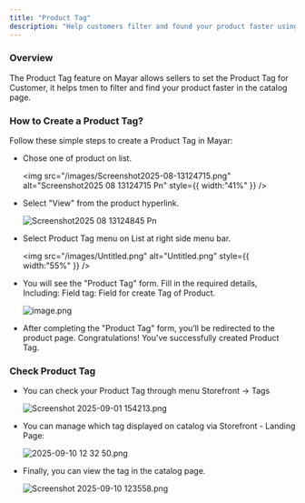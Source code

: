 ```yaml
---
title: "Product Tag"
description: "Help customers filter and found your product faster using tag system."
---
```


### Overview

The Product Tag feature on Mayar allows sellers to set the Product Tag for Customer, it helps tmen to filter and find your product faster in the catalog page.

### How to Create a Product Tag?

Follow these simple steps to create a Product Tag in Mayar:

- Chose one of product on list.

  <img
    src="/images/Screenshot2025-08-13124715.png"
    alt="Screenshot2025 08 13124715 Pn"
    style={{ width:"41%" }}
  />
- Select "View" from the product hyperlink.

  ![Screenshot2025 08 13124845 Pn](/images/Screenshot2025-08-13124845.png)
- Select Product Tag menu on List at right side menu bar.

  <img
    src="/images/Untitled.png"
    alt="Untitled.png"
    style={{ width:"55%" }}
  />
- You will see the "Product Tag" form. Fill in the required details, Including: Field tag: Field for create Tag of Product.

  ![image.png](/images/image.png)
- After completing the "Product Tag" form, you’ll be redirected to the product page. Congratulations\! You've successfully created Product Tag.

### Check Product Tag

- You can check your Product Tag through menu Storefront -\> Tags

  ![Screenshot 2025-09-01 154213.png](/images/Screenshot2025-09-01154213.png)


- You can manage which tag displayed on catalog via Storefront - Landing Page:

  ![2025-09-10 12 32 50.png](/images/2025-09-10123250.png)
- Finally, you can view the tag in the catalog page.

  ![Screenshot 2025-09-10 123558.png](/images/Screenshot2025-09-10123558.png)